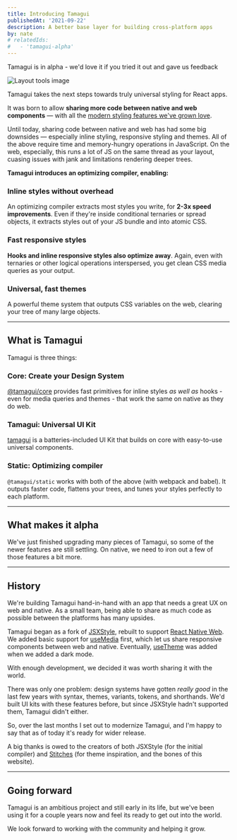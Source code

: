 ```yaml
---
title: Introducing Tamagui
publishedAt: '2021-09-22'
description: A better base layer for building cross-platform apps
by: nate
# relatedIds:
#   - 'tamagui-alpha'
---
```


<Notice>Tamagui is in alpha - we'd love it if you tried it out and gave us feedback</Notice>

<Image title="Layout tools image" src="/blog/introducing-tamagui/hero.png" size="hero" />

Tamagui takes the next steps towards truly universal styling for React apps.

It was born to allow **sharing more code between native and web components** — with all the [modern styling features we've grown love](/docs/intro/introduction).

Until today, sharing code between native and web has had some big downsides — especially inline styling, responsive styling and themes. All of the above require time and memory-hungry operations in JavaScript. On the web, especially, this runs a lot of JS on the same thread as your layout, cuasing issues with jank and limitations rendering deeper trees.

**Tamagui introduces an optimizing compiler, enabling:**

### Inline styles without overhead

An optimizing compiler extracts most styles you write, for **2-3x speed improvements**. Even if they're inside conditional ternaries or spread objects, it extracts styles out of your JS bundle and into atomic CSS.

### Fast responsive styles

**Hooks and inline responsive styles also optimize away**. Again, even with ternaries or other logical operations interspersed, you get clean CSS media queries as your output.

### Universal, fast themes

A powerful theme system that outputs CSS variables on the web, clearing your tree of many large objects.

---

## What is Tamagui

Tamagui is three things:

### Core: Create your Design System

[@tamagui/core](/docs/core/styled) provides fast primitives for inline styles _as well as_ hooks - even for media queries and themes - that work the same on native as they do web.

### Tamagui: Universal UI Kit

[tamagui](/docs/components/stacks) is a batteries-included UI Kit that builds on core with easy-to-use universal components.

### Static: Optimizing compiler

`@tamagui/static` works with both of the above (with webpack and babel). It outputs faster code, flattens your trees, and tunes your styles perfectly to each platform.

---

## What makes it alpha

We've just finished upgrading many pieces of Tamagui, so some of the newer features are still settling. On native, we need to iron out a few of those features a bit more.

---

## History

We're building Tamagui hand-in-hand with an app that needs a great UX on web and native. As a small team, being able to share as much code as possible between the platforms has many upsides.

Tamagui began as a fork of [JSXStyle](https://github.com/jsxstyle/jsxstyle), rebuilt to support [React Native Web](https://necolas.github.io/react-native-web/). We added basic support for [useMedia](/docs/core/useMedia) first, which let us share responsive components between web and native. Eventually, [useTheme](/docs/core/useMedia) was added when we added a dark mode.

With enough development, we decided it was worth sharing it with the world.

There was only one problem: design systems have gotten _really good_ in the last few years with syntax, themes, variants, tokens, and shorthands. We'd built UI kits with these features before, but since JSXStyle hadn't supported them, Tamagui didn't either.

So, over the last months I set out to modernize Tamagui, and I'm happy to say that as of today it's ready for wider release.

A big thanks is owed to the creators of both JSXStyle (for the initial compiler) and [Stitches](https://stitches.dev) (for theme inspiration, and the bones of this website).

---

## Going forward

Tamagui is an ambitious project and still early in its life, but we've been using it for a couple years now and feel its ready to get out into the world.

We look forward to working with the community and helping it grow.
